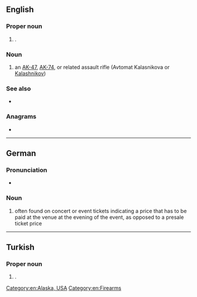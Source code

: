 {{also|Appendix:Variations of "ak"}}
==English==
{{wikipedia}}

===Proper noun===
{{head|en|proper noun}}

# {{lb|en|US}} {{abbr of|en|[[Alaska]]|dot=,}} {{place|en|state|c/USA}}.

===Noun===
{{en-noun}}

# an [[AK-47]], [[AK-74]], or related assault rifle (Avtomat Kalasnikova or [[Kalashnikov]])

===See also===
* {{l|en|AR}}

===Anagrams===
* {{anagrams|en|a=ak|KA|ka|ka-}}

[[Category:en:Alaska, USA]]
[[Category:en:Firearms]]

----

==German==

===Pronunciation===
* {{audio|de|De-AK.ogg|Audio}}

===Noun===
{{head|de|noun}}

# {{abbr of|de|[[Abendkasse]]|dot=,}} often found on concert or event tickets indicating a price that has to be paid at the venue at the evening of the event, as opposed to a presale ticket price

----

==Turkish==

===Proper noun===
{{head|tr|proper noun}}

# {{initialism of|tr|Avrupa Konseyi|nodot=1}} {{gloss|Council of Europe}}.